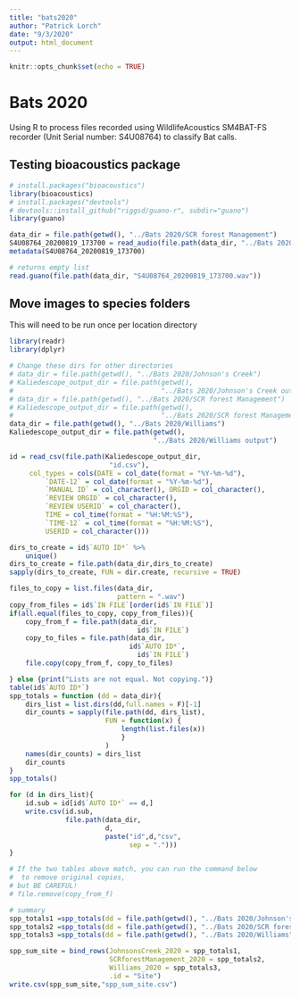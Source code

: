```yaml
---
title: "bats2020"
author: "Patrick Lorch"
date: "9/3/2020"
output: html_document
---
```


```r
knitr::opts_chunk$set(echo = TRUE)
```

# Bats 2020

Using R to process files recorded using WildlifeAcoustics SM4BAT-FS recorder (Unit Serial number:  S4U08764) to classify Bat calls.

## Testing bioacoustics package

```r
# install.packages("bioacoustics")
library(bioacoustics)
# install.packages("devtools")
# devtools::install_github("riggsd/guano-r", subdir="guano")
library(guano)

data_dir = file.path(getwd(), "../Bats 2020/SCR forest Management")
S4U08764_20200819_173700 = read_audio(file.path(data_dir, "../Bats 2020/S4U08764_20200819_173700.wav"))
metadata(S4U08764_20200819_173700)

# returns empty list
read.guano(file.path(data_dir, "S4U08764_20200819_173700.wav"))
```

## Move images to species folders

This will need to be run once per location directory

```r
library(readr)
library(dplyr)

# Change these dirs for other directories
# data_dir = file.path(getwd(), "../Bats 2020/Johnson's Creek")
# Kaliedescope_output_dir = file.path(getwd(), 
#                                     "../Bats 2020/Johnson's Creek output")
# data_dir = file.path(getwd(), "../Bats 2020/SCR forest Management")
# Kaliedescope_output_dir = file.path(getwd(), 
#                                     "../Bats 2020/SCR forest Management output")
data_dir = file.path(getwd(), "../Bats 2020/Williams")
Kaliedescope_output_dir = file.path(getwd(),
                                    "../Bats 2020/Williams output")

id = read_csv(file.path(Kaliedescope_output_dir, 
                         "id.csv"), 
     col_types = cols(DATE = col_date(format = "%Y-%m-%d"), 
         `DATE-12` = col_date(format = "%Y-%m-%d"), 
         `MANUAL ID` = col_character(), ORGID = col_character(), 
         `REVIEW ORGID` = col_character(), 
         `REVIEW USERID` = col_character(), 
         TIME = col_time(format = "%H:%M:%S"), 
         `TIME-12` = col_time(format = "%H:%M:%S"), 
         USERID = col_character()))

dirs_to_create = id$`AUTO ID*` %>%
    unique()
dirs_to_create = file.path(data_dir,dirs_to_create)
sapply(dirs_to_create, FUN = dir.create, recursive = TRUE)

files_to_copy = list.files(data_dir, 
                           pattern = ".wav")
copy_from_files = id$`IN FILE`[order(id$`IN FILE`)]
if(all.equal(files_to_copy, copy_from_files)){
    copy_from_f = file.path(data_dir,
                                id$`IN FILE`)
    copy_to_files = file.path(data_dir,
                              id$`AUTO ID*`,
                                id$`IN FILE`)
    file.copy(copy_from_f, copy_to_files)

} else {print("Lists are not equal. Not copying.")}
table(id$`AUTO ID*`)
spp_totals = function (dd = data_dir){
    dirs_list = list.dirs(dd,full.names = F)[-1]
    dir_counts = sapply(file.path(dd, dirs_list),
                        FUN = function(x) {
                            length(list.files(x))
                            }
                        )
    names(dir_counts) = dirs_list
    dir_counts
}
spp_totals()

for (d in dirs_list){
    id.sub = id[id$`AUTO ID*` == d,]
    write.csv(id.sub, 
              file.path(data_dir, 
                        d,
                        paste("id",d,"csv",
                              sep = ".")))
}

# If the two tables above match, you can run the command below 
#  to remove original copies, 
# but BE CAREFUL!
# file.remove(copy_from_f)

# summary
spp_totals1 =spp_totals(dd = file.path(getwd(), "../Bats 2020/Johnson's Creek"))
spp_totals2 =spp_totals(dd = file.path(getwd(), "../Bats 2020/SCR forest Management"))
spp_totals3 =spp_totals(dd = file.path(getwd(), "../Bats 2020/Williams"))

spp_sum_site = bind_rows(JohnsonsCreek_2020 = spp_totals1,
                         SCRforestManagement_2020 = spp_totals2,
                         Williams_2020 = spp_totals3,
                         .id = "Site")
write.csv(spp_sum_site,"spp_sum_site.csv")
```

